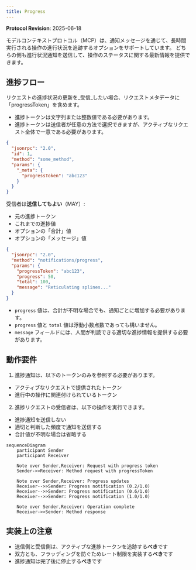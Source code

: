 ```yaml
---
title: Progress
---
```


<div id="enable-section-numbers" />

<Info>**Protocol Revision**: 2025-06-18</Info>

モデルコンテキストプロトコル（MCP）は、通知メッセージを通じて、長時間実行される操作の進行状況を追跡するオプションをサポートしています。
どちらの側も進行状況通知を送信して、操作のステータスに関する最新情報を提供できます。

## 進捗フロー

リクエストの進捗状況の更新を_受信_したい場合、リクエストメタデータに「progressToken」を含めます。

- 進捗トークンは文字列または整数値である必要があります。
- 進捗トークンは送信者が任意の方法で選択できますが、アクティブなリクエスト全体で一意である必要があります。

```json
{
  "jsonrpc": "2.0",
  "id": 1,
  "method": "some_method",
  "params": {
    "_meta": {
      "progressToken": "abc123"
    }
  }
}
```

受信者は**送信してもよい**（MAY）:

- 元の進捗トークン
- これまでの進捗値
- オプションの「合計」値
- オプションの「メッセージ」値

```json
{
  "jsonrpc": "2.0",
  "method": "notifications/progress",
  "params": {
    "progressToken": "abc123",
    "progress": 50,
    "total": 100,
    "message": "Reticulating splines..."
  }
}
```

- `progress` 値は、合計が不明な場合でも、通知ごとに増加する必要があります。
- `progress` 値と `total` 値は浮動小数点数であっても構いません。
- `message` フィールドには、人間が判読できる適切な進捗情報を提供する必要があります。

## 動作要件

1. 進捗通知は、以下のトークンのみを参照する必要があります。
  - アクティブなリクエストで提供されたトークン
  - 進行中の操作に関連付けられているトークン

2. 進捗リクエストの受信者は、以下の操作を実行できます。
  - 進捗通知を送信しない
  - 適切と判断した頻度で通知を送信する
  - 合計値が不明な場合は省略する

```mermaid
sequenceDiagram
    participant Sender
    participant Receiver

    Note over Sender,Receiver: Request with progress token
    Sender->>Receiver: Method request with progressToken

    Note over Sender,Receiver: Progress updates
    Receiver-->>Sender: Progress notification (0.2/1.0)
    Receiver-->>Sender: Progress notification (0.6/1.0)
    Receiver-->>Sender: Progress notification (1.0/1.0)

    Note over Sender,Receiver: Operation complete
    Receiver->>Sender: Method response
```

## 実装上の注意

- 送信側と受信側は、アクティブな進捗トークンを追跡する**べき**です
- 双方とも、フラッディングを防ぐためレート制限を実装する**べき**です
- 進捗通知は完了後に停止する**べき**です